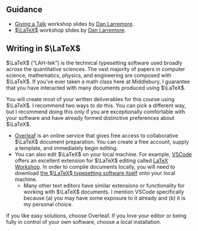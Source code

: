## Guidance

- [Giving a Talk](https://drive.google.com/file/d/13efH6iA6toPtJ91KBt_QCeAyQBcSN7SA/view) workshop slides by [Dan Larremore](https://larremorelab.github.io/). 
- [$\LaTeX$](https://drive.google.com/file/d/1X7pp1FXT53Zk-VDWAXggUM7uWjd7VMou/view) workshop slides by [Dan Larremore](https://larremorelab.github.io/). 

## Writing in $\LaTeX$

$\LaTeX$ ("LAH-tek") is the technical typesetting software used broadly across the quantitative sciences. The vast majority of papers in computer science, mathematics, physics, and engineering are composed with $\LaTeX$. If you've ever taken a math class here at Middlebury, I guarantee that you have interacted with many documents produced using $\LaTeX$. 

You will create most of your written deliverables for this course using $\LaTeX$. I recommend two ways to do this. [You can pick a different way, but I recommend doing this only if you are exceptionally comfortable with your software and have already formed distinctive preferences about $\LaTeX$.]{.aside} 

- [Overleaf](https://www.overleaf.com/) is an online service that gives free access to collaborative $\LaTeX$ document preparation. You can create a free account, supply a template, and immediately begin editing. 
- You can also edit $\LaTeX$ on your local machine. For example, [VSCode](https://code.visualstudio.com/) offers an excellent extension for $\LaTeX$ editing called [LaTeX Workshop](https://marketplace.visualstudio.com/items?itemName=James-Yu.latex-workshop). In order to compile documents locally, you will need to download [the $\LaTeX$ typesetting software itself](https://www.latex-project.org/get/) onto your local machine. 
    - Many other text editors have similar extensions or functionality for working with $\LaTeX$ documents. I mention VSCode specifically because (a) you may have some exposure to it already and (b) it is my personal choice. 

If you like easy solutions, choose Overleaf. If you love your editor or being fully in control of your own software, choose a local installation. 

